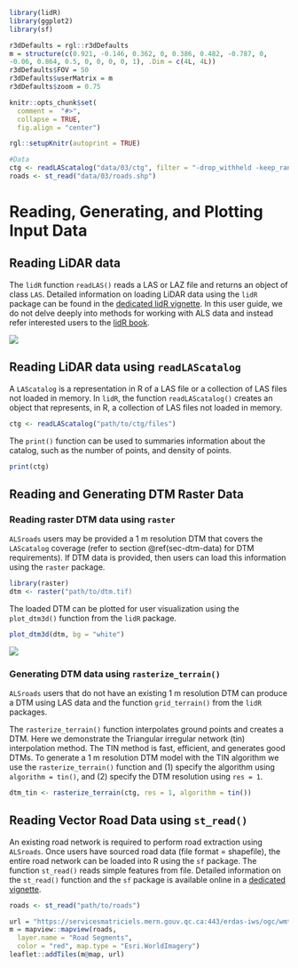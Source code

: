 ```r
library(lidR)
library(ggplot2)
library(sf)

r3dDefaults = rgl::r3dDefaults
m = structure(c(0.921, -0.146, 0.362, 0, 0.386, 0.482, -0.787, 0, 
-0.06, 0.864, 0.5, 0, 0, 0, 0, 1), .Dim = c(4L, 4L))
r3dDefaults$FOV = 50
r3dDefaults$userMatrix = m
r3dDefaults$zoom = 0.75

knitr::opts_chunk$set(
  comment =  "#>", 
  collapse = TRUE,
  fig.align = "center")

rgl::setupKnitr(autoprint = TRUE)

#Data
ctg <- readLAScatalog("data/03/ctg", filter = "-drop_withheld -keep_random_fraction 0.25")
roads <- st_read("data/03/roads.shp")
```

# Reading, Generating, and Plotting Input Data {#sec-reading-generating-and-plotting-input-data}

## Reading LiDAR data {#sec-reading-lidar-data}

The `lidR` function `readLAS()` reads a LAS or LAZ file and returns an object of class `LAS`. Detailed information on loading LiDAR data using the `lidR` package can be found in the [dedicated lidR vignette](https://cran.r-project.org/web/packages/lidR/vignettes/lidR-LAS-class.html). In this user guide, we do not delve deeply into methods for working with ALS data and instead refer interested users to the [lidR book](https://r-lidar.github.io/lidRbook/io.html#read).

![](images/las_circle.PNG)

## Reading LiDAR data using `readLAScatalog` {#sec-reading-lidar-data-using-readlascatalog}

A `LAScatalog` is a representation in R of a LAS file or a collection of LAS files not loaded in memory. In `lidR`, the function `readLAScatalog()` creates an object that represents, in R, a collection of LAS files not loaded in memory.

``` r
ctg <- readLAScatalog("path/to/ctg/files")
```

The `print()` function can be used to summaries information about the catalog, such as the number of points, and density of points.

```r
print(ctg)
```

## Reading and Generating DTM Raster Data {#sec-reading-and-generating-dtm-raster-data}

### Reading raster DTM data using `raster` {#sec-reading-raster-dtm-data-using-raster}

`ALSroads` users may be provided a 1 m resolution DTM that covers the `LAScatalog` coverage (refer to section \@ref(sec-dtm-data) for DTM requirements). If DTM data is provided, then users can load this information using the `raster` package.

``` r
library(raster)
dtm <- raster("path/to/dtm.tif)
```

The loaded DTM can be plotted for user visualization using the `plot_dtm3d()` function from the `lidR` package.

``` r
plot_dtm3d(dtm, bg = "white")
```

![](images/dtm.PNG)

### Generating DTM data using `rasterize_terrain()` {#sec-generating-dtm-data-using-grid_terrain}

`ALSroads` users that do not have an existing 1 m resolution DTM can produce a DTM using LAS data and the function `grid_terrain()` from the `lidR` packages.

The `rasterize_terrain()` function interpolates ground points and creates a DTM. Here we demonstrate the Triangular irregular network (tin) interpolation method. The TIN method is fast, efficient, and generates good DTMs. To generate a 1 m resolution DTM model with the TIN algorithm we use the `rasterize_terrain()` function and (1) specify the algorithm using `algorithm = tin()`, and (2) specify the DTM resolution using `res = 1`.

```r
dtm_tin <- rasterize_terrain(ctg, res = 1, algorithm = tin())
```

## Reading Vector Road Data using `st_read()` {#sec-reading-vector-road-data-using-st_read}

An existing road network is required to perform road extraction using `ALSroads`. Once users have sourced road data (file format = shapefile), the entire road network can be loaded into R using the `sf` package. The function `st_read()` reads simple features from file. Detailed information on the `st_read()` function and the `sf` package is available online in a [dedicated vignette](https://r-spatial.github.io/sf/articles/).

``` r
roads <- st_read("path/to/roads")
```

```r
url = "https://servicesmatriciels.mern.gouv.qc.ca:443/erdas-iws/ogc/wmts/Inventaire_Ecoforestier/Inventaire_Ecoforestier/default/GoogleMapsCompatibleExt2:epsg:3/{z}/{y}/{x}.jpg"
m = mapview::mapview(roads,
  layer.name = "Road Segments",
  color = "red", map.type = "Esri.WorldImagery")
leaflet::addTiles(m@map, url)
```